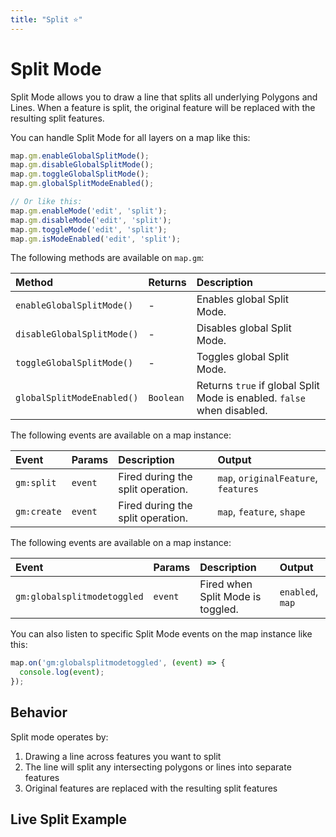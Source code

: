 ```yaml
---
title: "Split ⭐"
---
```


# Split Mode

Split Mode allows you to draw a line that splits all underlying Polygons and Lines. When a feature is split, the original feature will be replaced with the resulting split features.

You can handle Split Mode for all layers on a map like this:

```js
map.gm.enableGlobalSplitMode();
map.gm.disableGlobalSplitMode();
map.gm.toggleGlobalSplitMode();
map.gm.globalSplitModeEnabled();

// Or like this:
map.gm.enableMode('edit', 'split');
map.gm.disableMode('edit', 'split');
map.gm.toggleMode('edit', 'split');
map.gm.isModeEnabled('edit', 'split');
```

The following methods are available on `map.gm`:

| Method                                                            | Returns   | Description                     |
|:------------------------------------------------------------------| :-------- | :-------------------------------|
| `enableGlobalSplitMode()`  | -         | Enables global Split Mode.                                             |
| `disableGlobalSplitMode()` | -         | Disables global Split Mode.                                            |
| `toggleGlobalSplitMode()`  | -         | Toggles global Split Mode.                                             |
| `globalSplitModeEnabled()` | `Boolean` | Returns `true` if global Split Mode is enabled. `false` when disabled. |

The following events are available on a map instance:

| Event           | Params | Description                                  | Output                                     |
| :-------------- | :----- | :------------------------------------------- | :------------------------------------------|
| `gm:split`      | `event`| Fired during the split operation.            | `map`, `originalFeature`, `features`       |
| `gm:create`     | `event`| Fired during the split operation.            | `map`, `feature`, `shape`                  |

The following events are available on a map instance:

| Event                      | Params  | Description                        | Output                 |
| :------------------------- | :------ | :--------------------------------- | :--------------------- |
| `gm:globalsplitmodetoggled` | `event`  | Fired when Split Mode is toggled.  | `enabled`, `map`       |

You can also listen to specific Split Mode events on the map instance like this:

```js
map.on('gm:globalsplitmodetoggled', (event) => {
  console.log(event);
});
```

## Behavior

Split mode operates by:
1. Drawing a line across features you want to split
2. The line will split any intersecting polygons or lines into separate features
3. Original features are replaced with the resulting split features

## Live Split Example

<BrowserOnlyGmMap
  gmOptions={editSplitOptions}
  features={features} />
